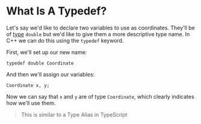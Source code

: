 <Tag tag="Programming"/>

# What Is A Typedef?

<TimeStamp updated="February 27, 2022, 9:20  PM ET"/>

Let's say we'd like to declare two variables to
use as coordinates. They'll be of 
[type](/what-is-a-data-type) `double` but we'd
like to give them a more descriptive type name.
In C++ we can do this using the `typedef` keyword.

First, we'll set up our new name:
```
typedef double Coordinate
```
And then we'll assign our variables:
```
Coordinate x, y;
```
Now we can say that `x` and `y` are of type 
`Coordinate`, which clearly indicates how we'll 
use them.

> This is similar to a Type Alias in TypeScript


